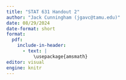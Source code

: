 ```yaml
---
title: "STAT 631 Handout 2"
author: "Jack Cunningham (jgavc@tamu.edu)"
date: 08/29/2024
date-format: short
format:
  pdf:
    include-in-header:
      - text: |
          \usepackage{amsmath}
editor: visual
engine: knitr
---
```


```r

```
